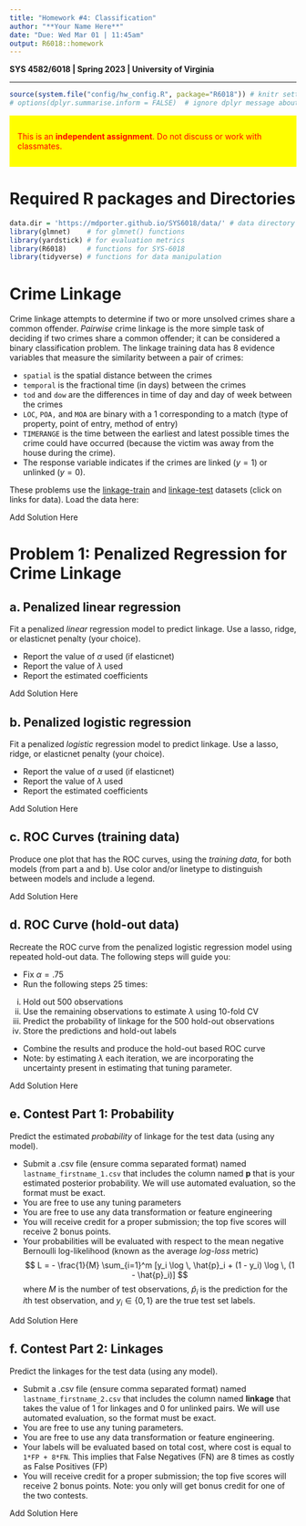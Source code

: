 ```yaml
---
title: "Homework #4: Classification" 
author: "**Your Name Here**"
date: "Due: Wed Mar 01 | 11:45am"
output: R6018::homework
---
```


**SYS 4582/6018 | Spring 2023 | University of Virginia **

*******************************************
```r
source(system.file("config/hw_config.R", package="R6018")) # knitr settings
# options(dplyr.summarise.inform = FALSE)  # ignore dplyr message about grouping
```

::: {style="background-color:yellow; color:red; display: block; border-color: black; padding:1em"}
This is an **independent assignment**. Do not discuss or work with classmates.
:::


# Required R packages and Directories

::: {.solution}
```r
data.dir = 'https://mdporter.github.io/SYS6018/data/' # data directory
library(glmnet)    # for glmnet() functions
library(yardstick) # for evaluation metrics
library(R6018)     # functions for SYS-6018
library(tidyverse) # functions for data manipulation   
```
:::


# Crime Linkage

Crime linkage attempts to determine if two or more unsolved crimes share a common offender. *Pairwise* crime linkage is the more simple task of deciding if two crimes share a common offender; it can be considered a binary classification problem. The linkage training data has 8 evidence variables that measure the similarity between a pair of crimes:

- `spatial` is the spatial distance between the crimes
- `temporal` is the fractional time (in days) between the crimes
- `tod` and `dow` are the differences in time of day and day of week between the crimes
- `LOC`, `POA,` and `MOA` are binary with a 1 corresponding to a match (type of property, point of entry, method of entry)
- `TIMERANGE` is the time between the earliest and latest possible times the crime could have occurred (because the victim was away from the house during the crime).
- The response variable indicates if the crimes are linked ($y=1$) or unlinked ($y=0$).


These problems use the [linkage-train](https://mdporter.github.io/SYS6018/data/linkage_train.csv) and [linkage-test](https://mdporter.github.io/SYS6018/data/linkage_test.csv) datasets (click on links for data). Load the data here:



::: {.solution}
Add Solution Here
:::




# Problem 1: Penalized Regression for Crime Linkage

## a. Penalized linear regression 

Fit a penalized *linear* regression model to predict linkage. Use a lasso, ridge, or elasticnet penalty (your choice). 

- Report the value of $\alpha$ used (if elasticnet)
- Report the value of $\lambda$ used
- Report the estimated coefficients

::: {.solution}
Add Solution Here
:::


## b. Penalized logistic regression

Fit a penalized *logistic* regression model to predict linkage. Use a lasso, ridge, or elasticnet penalty (your choice).  

- Report the value of $\alpha$ used (if elasticnet)
- Report the value of $\lambda$ used
- Report the estimated coefficients

::: {.solution}
Add Solution Here
:::


## c. ROC Curves (training data)

Produce one plot that has the ROC curves, using the *training data*, for both models (from part a and b). Use color and/or linetype to distinguish between models and include a legend.   

::: {.solution}
Add Solution Here
:::


## d. ROC Curve (hold-out data)

Recreate the ROC curve from the penalized logistic regression model using repeated hold-out data. The following steps will guide you:

- Fix $\alpha=.75$ 
- Run the following steps 25 times:
i. Hold out 500 observations
ii. Use the remaining observations to estimate $\lambda$ using 10-fold CV
iii. Predict the probability of linkage for the 500 hold-out observations
iv. Store the predictions and hold-out labels
- Combine the results and produce the hold-out based ROC curve
- Note: by estimating $\lambda$ each iteration, we are incorporating the uncertainty present in estimating that tuning parameter. 
    
::: {.solution}
Add Solution Here
:::


## e. Contest Part 1: Probability

Predict the estimated *probability* of linkage for the test data (using any model). 

- Submit a .csv file (ensure comma separated format) named `lastname_firstname_1.csv` that includes the column named **p** that is your estimated posterior probability. We will use automated evaluation, so the format must be exact. 
- You are free to use any tuning parameters
- You are free to use any data transformation or feature engineering
- You will receive credit for a proper submission; the top five scores will receive 2 bonus points.     
- Your probabilities will be evaluated with respect to the mean negative Bernoulli log-likelihood (known as the average *log-loss* metric)
$$ 
L = - \frac{1}{M} \sum_{i=1}^m [y_i \log \, \hat{p}_i + (1 - y_i) \log \, (1 - \hat{p}_i)]
$$
where $M$ is the number of test observations, $\hat{p}_i$ is the prediction for the $i$th test observation, and $y_i \in \{0,1\}$ are the true test set labels. 

::: {.solution}
Add Solution Here
:::


## f. Contest Part 2: Linkages

Predict the linkages for the test data (using any model). 

- Submit a .csv file (ensure comma separated format) named `lastname_firstname_2.csv` that includes the column named **linkage** that takes the value of 1 for linkages and 0 for unlinked pairs. We will use automated evaluation, so the format must be exact. 
- You are free to use any tuning parameters.
- You are free to use any data transformation or feature engineering.
- Your labels will be evaluated based on total cost, where cost is equal to `1*FP + 8*FN`. This implies that False Negatives (FN) are 8 times as costly as False Positives (FP)    
- You will receive credit for a proper submission; the top five scores will receive 2 bonus points. Note: you only will get bonus credit for one of the two contests. 


::: {.solution}
Add Solution Here
:::






